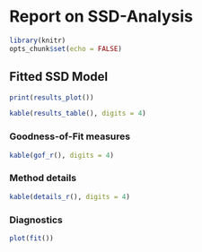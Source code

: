 Report on SSD-Analysis
==========================

```r
library(knitr)
opts_chunk$set(echo = FALSE)
```


## Fitted SSD Model

```r
print(results_plot())
```





```r
kable(results_table(), digits = 4)
```


### Goodness-of-Fit measures
```r
kable(gof_r(), digits = 4)
```


### Method details
```r
kable(details_r(), digits = 4)
```


### Diagnostics
```r
plot(fit())
```


